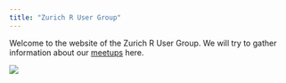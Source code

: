 ```yaml
---
title: "Zurich R User Group"
---
```


Welcome to the website of the Zurich R User Group.
We will try to gather information about our [meetups](http://www.meetup.com/Zurich-R-User-Group/) here.

<!-- ```{r, echo=FALSE, fig.width=7, fig.height=7} -->
<!-- library("ggplot2") -->
<!-- letter <- "R" -->
<!-- df <- data.frame(x = 1, y = 1, label = "R") -->

<!-- ggplot(df, aes(x = x, y = y, label = label)) +  -->
<!--   geom_text(size = 100, color = "white") +  -->
<!--   theme(panel.background = element_rect(fill = '#E11A27'), -->
<!--         panel.grid.minor = element_line(colour = '#E11A27'), -->
<!--         panel.grid.major = element_line(colour = '#E11A27')) -->
<!-- ``` -->

![](https://github.com/Zurich-R-User-Group/Zurich-R-User-Group.github.io/blob/master/index_files/figure-html/unnamed-chunk-1-1.png)